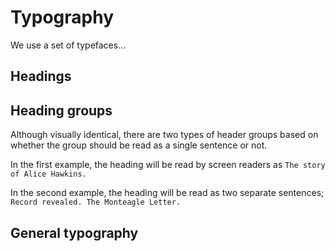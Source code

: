 
<Meta of={TypographyStories} />

# Typography

We use a set of typefaces...

## Headings

<Canvas of={HeadingStories.Heading1} />
<Canvas of={HeadingStories.Heading2} />
<Canvas of={HeadingStories.Heading3} />

## Heading groups

Although visually identical, there are two types of header groups based on whether the group should be read as a single sentence or not.

In the first example, the heading will be read by screen readers as `The story of Alice Hawkins.`

<Canvas of={HeadingGroupStories.HeadingGroup} />

In the second example, the heading will be read as two separate sentences; `Record revealed. The Monteagle Letter.`

<Canvas of={HeadingGroupStories.HeadingGroupSeparated} />

## General typography

<Canvas of={TypographyStories.Paragraph} />
<Canvas of={TypographyStories.Blockquote} />
<Canvas of={ListStories.UnorderedList} />
<Canvas of={ListStories.UnorderedListPlain} />
<Canvas of={ListStories.OrderedList} />
<Canvas of={ListStories.OrderedListPlain} />
